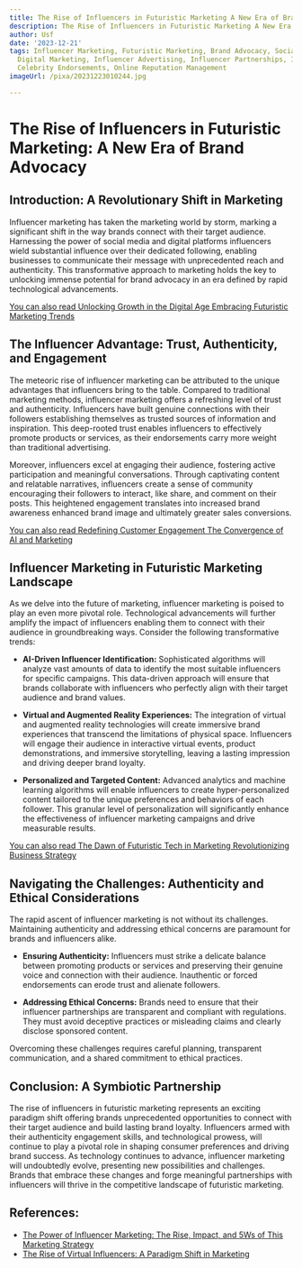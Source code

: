 ```yaml
---
title: The Rise of Influencers in Futuristic Marketing A New Era of Brand Advocacy
description: The Rise of Influencers in Futuristic Marketing A New Era of Brand Advocacy
author: Usf
date: '2023-12-21'
tags: Influencer Marketing, Futuristic Marketing, Brand Advocacy, Social Media Marketing,
  Digital Marketing, Influencer Advertising, Influencer Partnerships, Influencer Collaborations,
  Celebrity Endorsements, Online Reputation Management
imageUrl: /pixa/20231223010244.jpg

---
```

# **The Rise of Influencers in Futuristic Marketing: A New Era  of  Brand Advocacy**

## Introduction: A Revolutionary Shift in Marketing
Influencer  marketing has taken the marketing world by storm, marking a significant shift in the way brands  connect with their target audience. Harnessing the power of social media and digital platforms influencers  wield substantial influence over their dedicated following, enabling businesses to communicate their message with unprecedented reach and authenticity. This transformative approach to  marketing holds the key to unlocking immense potential for brand advocacy in an  era defined  by rapid technological advancements.

[You can also read Unlocking Growth in  the Digital  Age Embracing Futuristic Marketing Trends](Unlocking%20Growth%20in%20the%20Digital%20Age%20Embracing%20Futuristic%20Marketing%20Trends)


## The Influencer  Advantage: Trust, Authenticity, and  Engagement
The meteoric rise of influencer marketing can be attributed to the unique advantages  that  influencers bring to  the table. Compared to traditional marketing methods, influencer marketing offers a refreshing level of trust and  authenticity. Influencers have built genuine connections  with their followers establishing themselves as trusted  sources  of  information and inspiration. This deep-rooted trust enables influencers to effectively promote products or services, as their endorsements carry more weight  than traditional advertising.

Moreover, influencers excel at engaging their audience, fostering active participation and meaningful conversations. Through captivating content and relatable narratives, influencers create a sense of community  encouraging their followers to interact, like share, and comment on their posts. This heightened engagement translates into increased brand awareness enhanced brand image  and ultimately  greater sales conversions.

[You can also read Redefining Customer Engagement The Convergence of AI and Marketing](Redefining%20Customer%20Engagement%20The%20Convergence%20of%20AI%20and%20Marketing)


## Influencer Marketing in Futuristic Marketing Landscape
As we delve into the future of marketing, influencer marketing is poised to play an even more pivotal role. Technological advancements will further amplify the impact of influencers enabling them to connect with  their audience in  groundbreaking ways. Consider the following transformative trends:

* **AI-Driven Influencer Identification:** Sophisticated algorithms will analyze vast amounts of data to identify the  most suitable influencers for specific campaigns.  This data-driven approach will ensure that brands collaborate with influencers who perfectly align with their  target audience and brand values.

* **Virtual and Augmented Reality Experiences:** The integration  of virtual and augmented reality technologies will create immersive brand experiences that transcend the limitations of physical space.  Influencers will engage their  audience in interactive virtual  events, product demonstrations, and immersive storytelling, leaving a lasting  impression and driving deeper brand loyalty.

*  **Personalized and  Targeted Content:** Advanced analytics and  machine learning algorithms  will enable influencers  to create hyper-personalized content tailored to the unique preferences and behaviors of each follower. This granular level of personalization will  significantly enhance the effectiveness of influencer  marketing campaigns  and drive measurable results.

[You can also read The Dawn of Futuristic Tech in Marketing Revolutionizing Business Strategy](The%20Dawn%20of%20Futuristic%20Tech%20in%20Marketing%20Revolutionizing%20Business%20Strategy)


## Navigating  the Challenges:  Authenticity and Ethical Considerations
The rapid ascent of influencer marketing is not without its challenges. Maintaining authenticity and addressing ethical concerns are paramount for brands and influencers alike.

* **Ensuring Authenticity:** Influencers must strike  a delicate balance between promoting products or  services and  preserving  their genuine voice and connection with their audience. Inauthentic or forced endorsements can erode trust and  alienate followers.

* **Addressing  Ethical Concerns:** Brands need to ensure that their influencer partnerships are transparent and compliant with regulations. They must avoid deceptive practices or misleading  claims  and clearly disclose  sponsored content.

Overcoming these challenges requires careful planning, transparent communication, and a shared commitment to  ethical practices.

## Conclusion: A Symbiotic Partnership
The  rise of influencers in futuristic marketing represents an  exciting  paradigm shift offering brands unprecedented opportunities to connect with their target  audience and build lasting brand loyalty. Influencers armed with their authenticity engagement skills,  and technological prowess, will continue to play a pivotal role in shaping consumer preferences and driving brand success. As technology continues to advance, influencer  marketing will undoubtedly evolve, presenting new possibilities and challenges. Brands that embrace these changes and forge meaningful  partnerships with influencers  will thrive in the competitive  landscape of futuristic marketing.

## References:
- [The Power of Influencer Marketing: The Rise, Impact, and 5Ws of This Marketing Strategy](https://www.linkedin.com/pulse/power-influencer-marketing-rise-impact-5ws-strategy-adskate-inc)
- [The Rise of Virtual Influencers: A Paradigm Shift in Marketing](https://makdigitaldesign.com/digital-marketing/the-rise-of-virtual-influencers-a-paradigm-shift-in-marketing/)
